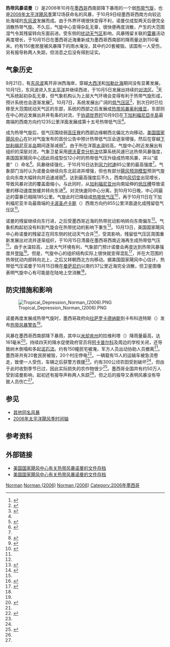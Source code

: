 {{noteTA
|G1=USState
}}
{{Infobox Hurricane
| Name= 热带风暴诺曼<br />{{lang|en|Tropical Storm Norman}}
| Basin = EPac
| Year = 2006
| Type=热带风暴
| Image location=TS Norman 09 oct 2006 1849Z.jpg
| Image name=接近最高强度的热带风暴诺曼
| Formed=2006年10月9日
| Dissipated=2006年10月15日
| 1-min winds=45
| Pressure=1000
| Damages=
| Fatalities=无报导
| Areas=[[墨西哥|墨西哥]]西南部和西部
| Hurricane season= [[2006年太平洋飓风季|2006年太平洋飓风季]]
}}
'''热带风暴诺曼'''（{{lang-en|Tropical Storm Norman}}）是2006年10月在[[墨西哥|墨西哥]]西南部降下暴雨的一个弱[[热带气旋|热带气旋]]，也是[[2006年太平洋飓风季|2006年太平洋飓风季]]第12场获命名的风暴，于10月9日经墨西哥西南方向较远处海域的[[东风波|东风波]]发展而成。由于外界环境很快变得不利，诺曼仅成型两天后便完全消散热带气旋。不久后，气旋中心变得杂乱无章，很快便再度消散，产生的大范围湿气令其残留转向东面前进。受东侧的[[热带扰动|扰动天气区]]影响，风暴残留关联的[[雷暴|雷暴]]活动再度增长，于10月15日在墨西哥近海重新成为墨西哥西南部的降雨量达到150毫米。约有150套房屋被风暴降下的雨水淹没，其中约20套被毁。该国有一人受伤，另有报导称两人失踪，但消息之后没有得到证实。

== 气象历史 ==
{{storm path|Norman 2006 track.png}}
9月21日，有[[东风波|东风波]]离开非洲西海岸，穿越[[大西洋|大西洋]]和[[加勒比海|加勒比海]]期间没有显著发展。10月1日，东风波进入东[[太平洋|太平洋]]并继续西进，于10月5日发展出持续的[[对流|对流区]]。<ref name="tcr">{{cite report | author = Jack Beven | date = 2006-11-30 | title = Tropical Storm Norman Tropical Cyclone Report | publisher = National Hurricane Center | archiveurl = https://web.archive.org/web/20151002014419/http://www.nhc.noaa.gov/data/tcr/EP152006_Norman.pdf | deadurl = no | accessdate = 2016-08-13 | url = http://www.nhc.noaa.gov/data/tcr/EP152006_Norman.pdf | format = [[便携式文档格式|PDF]] | archivedate = 2015-10-02 }}</ref>天气系统起初杂乱无章，但气象机构认为上层大气环境会变得有利于热带气旋形成，预计系统也会逐渐发展<ref>{{cite report | author1 = Blake | author2 = Pasch | date = 2006-10-06 | title = Tropical Weather Outlook | publisher = [[国家飓风中心|National Hurricane Center]] | accessdate = 2016-08-13 | deadurl = no | archiveurl = https://web.archive.org/web/20160813035932/http://www.nhc.noaa.gov/archive/text/TWOEP/2006/TWOEP.200610062215.txt | url = http://www.nhc.noaa.gov/archive/text/TWOEP/2006/TWOEP.200610062215.txt | archivedate = 2016-08-13 | format = [[文本文件|TXT]] }}</ref>。10月7日，系统发展出广阔的[[低气压|低气压区]]<ref>{{cite report | author1 = Blake | author2 = Pasch | date = 2006-10-06 | title = Tropical Weather Outlook | publisher = National Hurricane Center | archiveurl = https://web.archive.org/web/20160813040210/http://www.nhc.noaa.gov/archive/text/TWOEP/2006/TWOEP.200610070334.txt | accessdate = 2016-08-13 | url = http://www.nhc.noaa.gov/archive/text/TWOEP/2006/TWOEP.200610070334.txt | deadurl = no | archivedate = 2016-08-13 | format = TXT }}</ref>，到次日时已位移至大范围扰动天气区的东部，系统的西部之后发展成[[2006年太平洋颶風季#热带风暴奥利维亚|热带风暴奥利维亚]]，东部则在中心附近发展出井井有条的对流，于[[协调世界时|协调世界时]]10月9日在[[下加利福尼亞半島|下加利福尼亞半島]]最南端的西南方向约1235公里洋面发展成第十五{{lang|en|E}}号热带低气压<ref name="tcr" />。

成为热带气旋后，低气压围绕弱[[高压脊|高压脊]]的西部边缘朝西北偏北方向移动，[[国家飓风中心|美国国家飓风中心]]在针对气旋发布的首份公告中预计热带低气压会逐渐增强，然后在穿越[[下加利福尼亚半岛|下加利福尼亚半岛]]期间逐渐减弱<ref name="disc1">{{cite report | author1 = Rhome | author2 = Pasch | date = 2006-10-09 | title = Tropical Depression Fifteen Special Discussion One | publisher = National Hurricane Center | accessdate = 2016-08-13 | deadurl = no | archiveurl = https://web.archive.org/web/20160317232314/http://www.nhc.noaa.gov/archive/2006/ep15/ep152006.discus.001.shtml | url = http://www.nhc.noaa.gov/archive/2006/ep15/ep152006.discus.001.shtml? | archivedate = 2016-03-17 }}</ref>。由于所在洋面[[海面温度|水温]]较高，气旋中心附近发展出有组织的深层对流，气象卫星采用[[德沃夏克分析法|德沃夏克分析法]]估算系统风速已达热带风暴强度，美国国家飓风中心因此将成型仅12小时的热带低气压升级成热带风暴，并以“诺曼”（{{lang|en|Norman}}）命名<ref>{{cite report | author = James Franklin | date = 2006-10-09 | title = Tropical Storm Norman Discussion Three | publisher = National Hurricane Center | accessdate = 2016-08-13 | archivedate = 2016-03-17 | archiveurl = https://web.archive.org/web/20160317223447/http://www.nhc.noaa.gov/archive/2006/ep15/ep152006.discus.003.shtml | url = http://www.nhc.noaa.gov/archive/2006/ep15/ep152006.discus.003.shtml? | deadurl = no }}</ref>。风暴继续强化，于10月10日达到[[最大持续风速|风力时速]]85公里的最高强度<ref name="tcr" />。气象部门当时认为诺曼会继续向东北前进并增强，但也有部分[[热带气旋预测模型|飓风预测模型]]预测气旋会向东南大幅转向并迅速减弱<ref>{{cite report | author1 = Rhome | author2 = Pasch | date = 2006-10-09 | title = Tropical Storm Norman Discussion Five | publisher = National Hurricane Center | accessdate = 2016-08-13 | archivedate = 2016-03-17 | deadurl = no | archiveurl = https://web.archive.org/web/20160317193438/http://www.nhc.noaa.gov/archive/2006/ep15/ep152006.discus.005.shtml | url = http://www.nhc.noaa.gov/archive/2006/ep15/ep152006.discus.005.shtml? }}</ref>。达到最高强度后不久，西南向[[风切变|风切变]]出现增长，导致风暴对流的覆盖面缩小。与此同时，从[[加利福尼亚州|加利福尼亚州]]向南延伸的[[低压槽|低压槽]]导致诺曼的移动速度放缓并转向东进<ref>{{cite report | author1 = Knabb | author2 = Willis | archiveurl = https://web.archive.org/web/20160318075039/http://www.nhc.noaa.gov/archive/2006/ep15/ep152006.discus.006.shtml | date = 2006-10-09 | title = Tropical Storm Norman Discussion Six | publisher = National Hurricane Center | accessdate = 2016-08-13 | url = http://www.nhc.noaa.gov/archive/2006/ep15/ep152006.discus.006.shtml? | archivedate = 2016-03-18 | deadurl = no }}</ref>。对流快速同中心分离，到10月10日晚，中心同最近的雷暴已相隔185公里。气旋此时已降级成[[热带气旋等级|热带低气压]]<ref>{{cite report | author1 = Roberts | author2 = Franklin | date = 2006-10-09 | title = Tropical Depression Norman Discussion Eight | publisher = National Hurricane Center | accessdate = 2016-08-13 | archiveurl = https://web.archive.org/web/20160317191331/http://www.nhc.noaa.gov/archive/2006/ep15/ep152006.discus.008.shtml | url = http://www.nhc.noaa.gov/archive/2006/ep15/ep152006.discus.008.shtml? | archivedate = 2016-03-17 | dead-url = no }}</ref>，再于10月11日在下加利福尼亚半岛最南端的[[卡波圣卢卡斯|卡波圣卢卡斯]]（{{lang|en|Cabo San Lucas}}）西南方向约855公里洋面退化成残留低气压区<ref name="tcr" />。

诺曼的残留继续向东行进，之后受墨西哥近海的热带扰动影响转向东南偏东<ref name="tcr" />。气象机构起初没有料到气旋会在热带扰动的影响下重生<ref>{{cite report | author = Stacy Stewart | date = 2006-10-12 | title = Tropical Weather Outlook | publisher = National Hurricane Center | accessdate = 2016-08-13 | archivedate = 2016-08-13 | archiveurl = https://web.archive.org/web/20160813083916/http://www.nhc.noaa.gov/archive/text/TWOEP/2006/TWOEP.200610121013.txt | url = http://www.nhc.noaa.gov/archive/text/TWOEP/2006/TWOEP.200610121013.txt | deadurl = no | format = TXT }}</ref>。10月13日，美国国家飓风中心称诺曼的残留正在同东侧的扰动天气合并<ref>{{cite report | author1 = Mainelli | author2 = Beven | date = 2006-10-13 | title = Tropical Weather Outlook | publisher = National Hurricane Center | accessdate = 2008-08-29 | url = http://www.nhc.noaa.gov/archive/text/TWOEP/2006/TWOEP.200610131019.txt | format = TXT | archiveurl = https://web.archive.org/web/20160813084113/http://www.nhc.noaa.gov/archive/text/TWOEP/2006/TWOEP.200610131019.txt | deadurl = no | archivedate = 2016-08-13 }}</ref>，受其影响，残留低气压区周围重新发展出对流并逐渐组织，于10月15日清晨在墨西哥西南近海再生成热带低气压<ref name="tcr" />。由于水温较高，上层大气环境有利，气象部门预计诺曼会再度达到热带风暴强度并[[登陆_(气象学)|登陆]]<ref>{{cite report | author = Richard Pasch | date = 2006-10-09 | title = Tropical Depression Norman Discussion Ten | publisher = National Hurricane Center | accessdate = 2016-08-13 | url = http://www.nhc.noaa.gov/archive/2006/ep15/ep152006.discus.010.shtml? | archivedate = 2016-03-03 | deadurl = no | archiveurl = https://web.archive.org/web/20160303211731/http://www.nhc.noaa.gov/archive/2006/ep15/ep152006.discus.010.shtml }}</ref>。但是，气旋中心的组织结构实际上很快就变得混乱<ref>{{cite report | author1 = Brown | author2 = Knabb | archiveurl = https://web.archive.org/web/20160318011429/http://www.nhc.noaa.gov/archive/2006/ep15/ep152006.discus.011.shtml | date = 2006-10-09 | title = Tropical Depression Norman Discussion Eleven | publisher = National Hurricane Center | accessdate = 2008-08-30 | url = http://www.nhc.noaa.gov/archive/2006/ep15/ep152006.discus.011.shtml? | archivedate = 2016-03-18 | deadurl = no }}</ref>，并在大范围的热带扰动内部转向北上，之后又转朝西北方向移动。据美国国家飓风中心估计，热带低气压诺曼于10月15日晚在[[曼萨尼约|曼萨尼约]]以南约37公里近海完全消散，但卫星图像表明气旋中心有可能是在陆地上空消散<ref name="tcr" />。

== 防灾措施和影响 ==
[[File:Tropical_Depression_Norman_(2006).PNG|right]]

诺曼再度发展成热带气旋时，墨西哥政府向[[拉萨罗卡德纳斯|拉萨罗卡德纳斯]]到卡布科连特斯（{{lang|en|Cabo Corrientes}}）发布[[热带气旋警告|热带风暴警告]]<ref name="tcr" />。

风暴在墨西哥西南部降下暴雨，其中以[[米却肯州|米却肯州]]的拉维利塔（{{lang|en|La Villita}}）降雨量最高，达161毫米<ref>{{cite report | author = Servicio Meteorológico Nacional | year = 2006 | title = Resumen de la Tormenta Tropical "Norman" Del Océano Pacífico | accessdate = 2008-08-31 | format = PDF | archivedate = 2007-06-25 | deadurl = yes | url = http://smn.cna.gob.mx/ciclones/tempo2006/pacifico/norman/norman.pdf | archiveurl = https://web.archive.org/web/20070625122426/http://smn.cna.gob.mx/ciclones/tempo2006/pacifico/norman/norman.pdf | date =  }}</ref>。持续四天的降水促使政府官员将[[阿卡普尔科|阿卡普尔科]]及周边的学校关闭，还导致树木倒塌和多起[[泥石流|泥石流]]。约有150幢民宅被淹，军方人员出动协助人员撤离<ref name="elun" />。墨西哥共有20套民房被毁，20个村庄停电<ref name="lajo">{{cite news |author=La Journada |date=2006-10-17 |title=Desbordan lluvias ríos en Guerrero |accessdate=2013-01-12 |url=http://www.elporvenir.com.mx/notas.asp?nota_id=91242 |archiveurl=https://archive.li/20130112044312/http://www.elporvenir.com.mx/notas.asp?nota_id=91242 |archivedate=2013-01-12 |deadurl=yes }}</ref>。一辆载有15人的运输车被急流卷走，致使一人受伤，车辆之后获警方救援<ref name="elun" />。约有300公顷农田受到破坏<ref name="lajo" />，但由于此时收割季节已过，因此实际损失的农作物很少<ref name="elun">{{cite news | author = Juan Cervantes Gómez | publisher = El Universal | date = 2006-10-16 | title = Suspenden clases en Acapulco por tormenta tropical "Norman" | accessdate = 2016-08-13 | archivedate = 2016-03-05 | archiveurl = https://web.archive.org/web/20160305011938/http://archivo.eluniversal.com.mx/notas/381709.html | deadurl = no | url = http://archivo.eluniversal.com.mx/notas/381709.html }}</ref>。墨西哥全国共有约50万人受到诺曼影响，起初还有报导声称两人失踪<ref name="lajo" />，但之后的报导又表明风暴没有导致人员伤亡<ref name="tcr" />。

== 参见 ==
{{Portal|热带气旋}}
* [[热带风暴诺曼|其他同名风暴]]
* [[2006年太平洋飓风季时间轴|2006年太平洋飓风季时间轴]]

== 参考资料 ==
{{Reflist|colwidth=30em}}

== 外部链接 ==
{{Commons category|Tropical Storm Norman (2006)}}
*[http://www.nhc.noaa.gov/archive/2006/NORMAN.shtml 美国国家飓风中心有关热带风暴诺曼的文件存档]{{Wayback|url=http://www.nhc.noaa.gov/archive/2006/NORMAN.shtml |date=20201018163540 }}
*[http://www.nhc.noaa.gov/archive/2006/NORMAN_graphics.shtml 美国国家飓风中心有关热带风暴诺曼的文件存档]{{Wayback|url=http://www.nhc.noaa.gov/archive/2006/NORMAN_graphics.shtml |date=20200801233659 }}

{{2006 Pacific hurricane season buttons}}

[[Category:2006年太平洋颶風季|Norman]]
[[Category:东太平洋热带风暴|Norman (2006)]]
[[Category:影响墨西哥的太平洋飓风|Norman (2006)]]
[[Category:2006年墨西哥|Category:2006年墨西哥]]
{{Good article}}